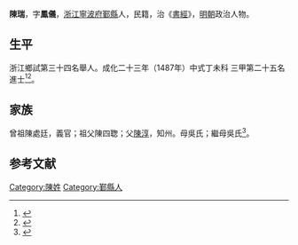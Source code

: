 {{Otheruses|other=名为陈瑞的其他人物|陈瑞}}
{{明清人物信息框
| 姓名 = 陳瑞
| 原名 =
| 圖片名稱= 
| 圖片大小 =
| 圖片說明 = 
| 最高職務 =
| 國家 = 大明 
| 爵位 =
| 籍貫 = [[浙江|浙江]][[寧波府|寧波府]][[鄞縣|鄞縣]]
| 族裔 = 
| 字號 = 
| 諡號 =
| 出生日期 = 三月二十七日
| 出生地點 =
| 逝世日期 = 卒年不詳 
| 逝世地點 =
| 墓葬 =
| 配偶 = 俞氏、鄭氏
| 親屬 = 
| 出身 =
* 成化二十三年丁未科同進士出身
| 經歷 =
| 著作 = 
}}
'''陳瑞'''{{BD|1456年||？年||}}，字'''鳳儀'''，[[浙江|浙江]][[寧波府|寧波府]][[鄞縣|鄞縣]]人，民籍，治《[[書經|書經]]》，[[明朝|明朝]]政治人物。

== 生平 ==
浙江鄉試第三十四名舉人。成化二十三年（1487年）中式丁未科<!---會試第二百二十六名--->三甲第二十五名進士<ref>{{Cite book|title=《[[皇明贡举考|皇明贡举考]]》卷五|last=（明）[[张朝瑞|张朝瑞]]|first=|publisher=《续修四库全书》史部第828册|year=|isbn=|location=|pages=}}</ref><ref>{{Cite book|title=贡举志五种 上|last=鲁小俊，江俊伟著|first=|publisher=武汉：武汉大学出版社|year=2009|isbn=978-7-307-07043-1|location=|pages=256-258}}</ref>。

== 家族 ==
曾祖陳處廷，義官；祖父陳四聦；父[[陳淳|陳淳]]，知州。母吳氏；繼母吳氏<ref>{{Cite book|title=天一阁藏明代科举录选刊 登科录 点校本|last=龚延明主编|first=|publisher=宁波出版社|year=2016|isbn=978-7-5526-2320-8|location=宁波|pages=|quote=《天一閣藏明代科舉錄選刊.登科錄》之《成化二十三年進士登科錄》}}</ref>。

==参考文献==
{{reflist}}

{{成化二十三年丁未科殿試金榜}}

{{Authority control}}

{{DEFAULTSORT:}}
[[Category:陳姓|Category:陳姓]]
[[Category:鄞縣人|Category:鄞縣人]]